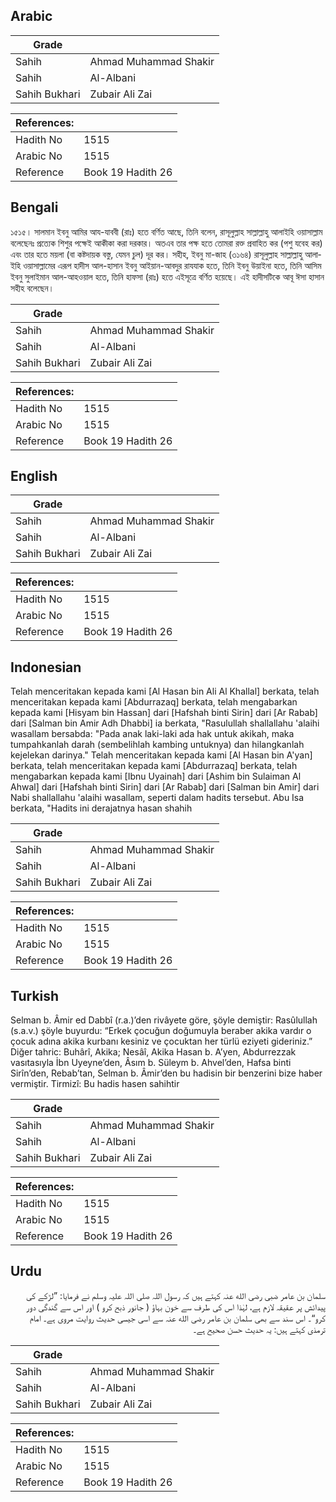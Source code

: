 ## Arabic


<div dir="rtl" lang="ar" style={{fontSize:'larger',backgroundColor:'#f8f9fa',padding:20}}>

</div>
<div style={{backgroundColor:'#f8f9fa',padding:20, marginBottom: 10}}><table> <thead> <tr> <th>Grade</th> <th></th> </tr> </thead> <tbody> <tr><td>Sahih</td><td>Ahmad Muhammad Shakir</td></tr><tr><td>Sahih</td><td>Al-Albani</td></tr><tr><td>Sahih Bukhari</td><td>Zubair Ali Zai</td></tr></tbody></table><table> <thead> <tr> <th>References:</th> <th></th> </tr> </thead> <tbody><tr><td>Hadith No</td><td>1515</td></tr><tr><td>Arabic No</td><td>1515</td></tr><tr><td>Reference</td><td>Book 19 Hadith 26</td></tr></tbody></table></div>

## Bengali


<div dir="ltr" lang="bn" style={{fontSize:'larger',backgroundColor:'#f8f9fa',padding:20}}>
১৫১৫। সালমান ইবনু আমির আয-যাববী (রাঃ) হতে বর্ণিত আছে, তিনি বলেন, রাসূলুল্লাহ সাল্লাল্লাহু আলাইহি ওয়াসাল্লাম বলেছেনঃ প্রত্যেক শিশুর পক্ষেই আকীকা করা দরকার। অতএব তার পক্ষ হতে তোমরা রক্ত প্রবাহিত কর (পশু যবেহ কর) এবং তার হতে ময়লা (বা কষ্টদায়ক বস্তু, যেমন চুল) দূর কর। সহীহ, ইবনু মা-জাহ (৩১৬৪) রাসূলুল্লাহ সাল্লাল্লাহু আলাইহি ওয়াসাল্লামের এরূপ হাদীস আল-হাসান ইবনু আইয়ান-আবদুর রাযযাক হতে, তিনি ইবনু উয়াইনা হতে, তিনি আসিম ইবনু সুলাইমান আল-আহওয়াল হতে, তিনি হাফসা (রাঃ) হতে এইসূত্রে বর্ণিত হয়েছে। এই হাদীসটিকে আবূ ঈসা হাসান সহীহ বলেছেন।
</div>
<div style={{backgroundColor:'#f8f9fa',padding:20, marginBottom: 10}}><table> <thead> <tr> <th>Grade</th> <th></th> </tr> </thead> <tbody> <tr><td>Sahih</td><td>Ahmad Muhammad Shakir</td></tr><tr><td>Sahih</td><td>Al-Albani</td></tr><tr><td>Sahih Bukhari</td><td>Zubair Ali Zai</td></tr></tbody></table><table> <thead> <tr> <th>References:</th> <th></th> </tr> </thead> <tbody><tr><td>Hadith No</td><td>1515</td></tr><tr><td>Arabic No</td><td>1515</td></tr><tr><td>Reference</td><td>Book 19 Hadith 26</td></tr></tbody></table></div>

## English


<div dir="ltr" lang="en" style={{fontSize:'larger',backgroundColor:'#f8f9fa',padding:20}}>

</div>
<div style={{backgroundColor:'#f8f9fa',padding:20, marginBottom: 10}}><table> <thead> <tr> <th>Grade</th> <th></th> </tr> </thead> <tbody> <tr><td>Sahih</td><td>Ahmad Muhammad Shakir</td></tr><tr><td>Sahih</td><td>Al-Albani</td></tr><tr><td>Sahih Bukhari</td><td>Zubair Ali Zai</td></tr></tbody></table><table> <thead> <tr> <th>References:</th> <th></th> </tr> </thead> <tbody><tr><td>Hadith No</td><td>1515</td></tr><tr><td>Arabic No</td><td>1515</td></tr><tr><td>Reference</td><td>Book 19 Hadith 26</td></tr></tbody></table></div>

## Indonesian


<div dir="ltr" lang="id" style={{fontSize:'larger',backgroundColor:'#f8f9fa',padding:20}}>
Telah menceritakan kepada kami [Al Hasan bin Ali Al Khallal] berkata, telah menceritakan kepada kami [Abdurrazaq] berkata, telah mengabarkan kepada kami [Hisyam bin Hassan] dari [Hafshah binti Sirin] dari [Ar Rabab] dari [Salman bin Amir Adh Dhabbi] ia berkata, "Rasulullah shallallahu 'alaihi wasallam bersabda: "Pada anak laki-laki ada hak untuk akikah, maka tumpahkanlah darah (sembelihlah kambing untuknya) dan hilangkanlah kejelekan darinya." Telah menceritakan kepada kami [Al Hasan bin A'yan] berkata, telah menceritakan kepada kami [Abdurrazaq] berkata, telah mengabarkan kepada kami [Ibnu Uyainah] dari [Ashim bin Sulaiman Al Ahwal] dari [Hafshah binti Sirin] dari [Ar Rabab] dari [Salman bin Amir] dari Nabi shallallahu 'alaihi wasallam, seperti dalam hadits tersebut. Abu Isa berkata, "Hadits ini derajatnya hasan shahih
</div>
<div style={{backgroundColor:'#f8f9fa',padding:20, marginBottom: 10}}><table> <thead> <tr> <th>Grade</th> <th></th> </tr> </thead> <tbody> <tr><td>Sahih</td><td>Ahmad Muhammad Shakir</td></tr><tr><td>Sahih</td><td>Al-Albani</td></tr><tr><td>Sahih Bukhari</td><td>Zubair Ali Zai</td></tr></tbody></table><table> <thead> <tr> <th>References:</th> <th></th> </tr> </thead> <tbody><tr><td>Hadith No</td><td>1515</td></tr><tr><td>Arabic No</td><td>1515</td></tr><tr><td>Reference</td><td>Book 19 Hadith 26</td></tr></tbody></table></div>

## Turkish


<div dir="ltr" lang="tr" style={{fontSize:'larger',backgroundColor:'#f8f9fa',padding:20}}>
Selman b. Âmir ed Dabbî (r.a.)’den rivâyete göre, şöyle demiştir: Rasûlullah (s.a.v.) şöyle buyurdu: “Erkek çocuğun doğumuyla beraber akika vardır o çocuk adına akika kurbanı kesiniz ve çocuktan her türlü eziyeti gideriniz.” Diğer tahric: Buhârî, Akika; Nesâî, Akika Hasan b. A’yen, Abdurrezzak vasıtasıyla İbn Uyeyne’den, Âsım b. Süleym b. Ahvel’den, Hafsa binti Sirîn’den, Rebab’tan, Selman b. Âmir’den bu hadisin bir benzerini bize haber vermiştir. Tirmizî: Bu hadis hasen sahihtir
</div>
<div style={{backgroundColor:'#f8f9fa',padding:20, marginBottom: 10}}><table> <thead> <tr> <th>Grade</th> <th></th> </tr> </thead> <tbody> <tr><td>Sahih</td><td>Ahmad Muhammad Shakir</td></tr><tr><td>Sahih</td><td>Al-Albani</td></tr><tr><td>Sahih Bukhari</td><td>Zubair Ali Zai</td></tr></tbody></table><table> <thead> <tr> <th>References:</th> <th></th> </tr> </thead> <tbody><tr><td>Hadith No</td><td>1515</td></tr><tr><td>Arabic No</td><td>1515</td></tr><tr><td>Reference</td><td>Book 19 Hadith 26</td></tr></tbody></table></div>

## Urdu


<div dir="rtl" lang="ur" style={{fontSize:'larger',backgroundColor:'#f8f9fa',padding:20}}>
سلمان بن عامر ضبی رضی الله عنہ کہتے ہیں کہ رسول اللہ صلی اللہ علیہ وسلم نے فرمایا: ”لڑکے کی پیدائش پر عقیقہ لازم ہے، لہٰذا اس کی طرف سے خون بہاؤ ( جانور ذبح کرو ) اور اس سے گندگی دور کرو“۔ اس سند سے بھی سلمان بن عامر رضی الله عنہ سے اسی جیسی حدیث روایت مروی ہے۔ امام ترمذی کہتے ہیں: یہ حدیث حسن صحیح ہے۔
</div>
<div style={{backgroundColor:'#f8f9fa',padding:20, marginBottom: 10}}><table> <thead> <tr> <th>Grade</th> <th></th> </tr> </thead> <tbody> <tr><td>Sahih</td><td>Ahmad Muhammad Shakir</td></tr><tr><td>Sahih</td><td>Al-Albani</td></tr><tr><td>Sahih Bukhari</td><td>Zubair Ali Zai</td></tr></tbody></table><table> <thead> <tr> <th>References:</th> <th></th> </tr> </thead> <tbody><tr><td>Hadith No</td><td>1515</td></tr><tr><td>Arabic No</td><td>1515</td></tr><tr><td>Reference</td><td>Book 19 Hadith 26</td></tr></tbody></table></div>